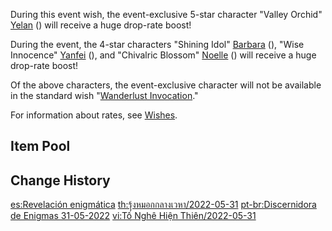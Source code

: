 {{Wish
|name              = Discerner of Enigmas 2022-05-31
|image             = Discerner of Enigmas 2022-05-31.png
|type              = Character Event
|duration          = event
|time_start        = 2022-05-31 11:00:00
|time_start_offset = GMT+8
|time_end          = 2022-06-21 17:59:00
|link              = https://www.hoyolab.com/article/4998733
|preceding         = The Heron's Court/2022-04-19
|succeeding        = Oni's Royale/2022-06-21
|alongside         = Invitation to Mundane Life/2022-05-31
|alongside2        = Epitome Invocation/2022-05-31
}}
During this event wish, the event-exclusive 5-star character "Valley Orchid" [[Yelan]] ({{Hydro}}) will receive a huge drop-rate boost!

During the event, the 4-star characters "Shining Idol" [[Barbara]] ({{Hydro}}), "Wise Innocence" [[Yanfei]] ({{Pyro}}), and "Chivalric Blossom" [[Noelle]] ({{Geo}}) will receive a huge drop-rate boost!

Of the above characters, the event-exclusive character will not be available in the standard wish "[[Wanderlust Invocation]]."

For information about rates, see [[Wishes]].

==Item Pool==
{{Wish Pool
|^Yelan
|^Barbara
|^Yanfei
|^Noelle
|Diluc
|Jean
|Keqing
|Mona
|Qiqi
|Beidou
|Bennett
|Chongyun
|Diona
|Fischl
|Gorou
|Kujou Sara
|Ningguang
|Razor
|Rosaria
|Sayu
|Sucrose
|Thoma
|Xiangling
|Xingqiu
|Xinyan
|Yun Jin
|Dragon's Bane
|Eye of Perception
|Favonius Codex
|Favonius Greatsword
|Favonius Lance
|Favonius Sword
|Favonius Warbow
|Lion's Roar
|Rainslasher
|Rust
|Sacrificial Bow
|Sacrificial Fragments
|Sacrificial Greatsword
|Sacrificial Sword
|The Bell
|The Flute
|The Stringless
|The Widsith
|Black Tassel
|Bloodtainted Greatsword
|Cool Steel
|Debate Club
|Emerald Orb
|Ferrous Shadow
|Harbinger of Dawn
|Magic Guide
|Raven Bow
|Sharpshooter's Oath
|Skyrider Sword
|Slingshot
|Thrilling Tales of Dragon Slayers
}}

==Change History==
{{Change History|2.7}}

[[es:Revelación enigmática]]
[[th:รุ้งหมอกกลางเวหา/2022-05-31]]
[[pt-br:Discernidora de Enigmas 31-05-2022]]
[[vi:Tố Nghê Hiện Thiên/2022-05-31]]